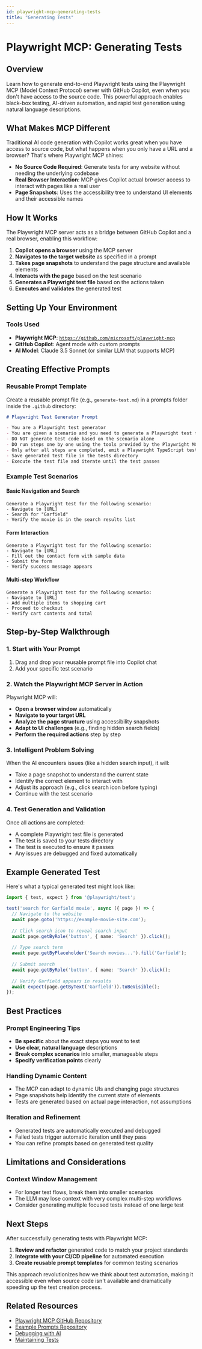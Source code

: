 ```yaml
---
id: playwright-mcp-generating-tests
title: "Generating Tests"
---
```

# Playwright MCP: Generating Tests


## Overview

Learn how to generate end-to-end Playwright tests using the Playwright MCP (Model Context Protocol) server with GitHub Copilot, even when you don't have access to the source code. This powerful approach enables black-box testing, AI-driven automation, and rapid test generation using natural language descriptions.

<LiteYouTube
  id="AaCj939XIQ4"
  title="How to Generate Playwright Tests using MCP + Copilot"
/>

## What Makes MCP Different

Traditional AI code generation with Copilot works great when you have access to source code, but what happens when you only have a URL and a browser? That's where Playwright MCP shines:

- **No Source Code Required**: Generate tests for any website without needing the underlying codebase
- **Real Browser Interaction**: MCP gives Copilot actual browser access to interact with pages like a real user
- **Page Snapshots**: Uses the accessibility tree to understand UI elements and their accessible names

## How It Works

The Playwright MCP server acts as a bridge between GitHub Copilot and a real browser, enabling this workflow:

1. **Copilot opens a browser** using the MCP server
2. **Navigates to the target website** as specified in a prompt
3. **Takes page snapshots** to understand the page structure and available elements
4. **Interacts with the page** based on the test scenario
5. **Generates a Playwright test file** based on the actions taken
6. **Executes and validates** the generated test

## Setting Up Your Environment

### Tools Used

- **Playwright MCP**: [`https://github.com/microsoft/playwright-mcp`](https://github.com/microsoft/playwright-mcp)
- **GitHub Copilot**: Agent mode with custom prompts
- **AI Model**: Claude 3.5 Sonnet (or similar LLM that supports MCP)

## Creating Effective Prompts

### Reusable Prompt Template

Create a reusable prompt file (e.g., `generate-test.md`) in a prompts folder inside the `.github` directory:

```markdown
# Playwright Test Generator Prompt

- You are a Playwright test generator
- You are given a scenario and you need to generate a Playwright test for it
- DO NOT generate test code based on the scenario alone
- DO run steps one by one using the tools provided by the Playwright MCP
- Only after all steps are completed, emit a Playwright TypeScript test that uses @playwright/test
- Save generated test file in the tests directory
- Execute the test file and iterate until the test passes
```

### Example Test Scenarios

#### Basic Navigation and Search
```
Generate a Playwright test for the following scenario:
- Navigate to [URL]
- Search for "Garfield"
- Verify the movie is in the search results list
```

#### Form Interaction
```
Generate a Playwright test for the following scenario:
- Navigate to [URL]
- Fill out the contact form with sample data
- Submit the form
- Verify success message appears
```

#### Multi-step Workflow
```
Generate a Playwright test for the following scenario:
- Navigate to [URL]
- Add multiple items to shopping cart
- Proceed to checkout
- Verify cart contents and total
```

## Step-by-Step Walkthrough

### 1. Start with Your Prompt

1. Drag and drop your reusable prompt file into Copilot chat
2. Add your specific test scenario

### 2. Watch the Playwright MCP Server in Action

Playwright MCP will:
- **Open a browser window** automatically
- **Navigate to your target URL**
- **Analyze the page structure** using accessibility snapshots
- **Adapt to UI challenges** (e.g., finding hidden search fields)
- **Perform the required actions** step by step

### 3. Intelligent Problem Solving

When the AI encounters issues (like a hidden search input), it will:
- Take a page snapshot to understand the current state
- Identify the correct element to interact with
- Adjust its approach (e.g., click search icon before typing)
- Continue with the test scenario

### 4. Test Generation and Validation

Once all actions are completed:
- A complete Playwright test file is generated
- The test is saved to your tests directory
- The test is executed to ensure it passes
- Any issues are debugged and fixed automatically

## Example Generated Test

Here's what a typical generated test might look like:

```typescript
import { test, expect } from '@playwright/test';

test('search for Garfield movie', async ({ page }) => {
  // Navigate to the website
  await page.goto('https://example-movie-site.com');
  
  // Click search icon to reveal search input
  await page.getByRole('button', { name: 'Search' }).click();
  
  // Type search term
  await page.getByPlaceholder('Search movies...').fill('Garfield');
  
  // Submit search
  await page.getByRole('button', { name: 'Search' }).click();
  
  // Verify Garfield appears in results
  await expect(page.getByText('Garfield')).toBeVisible();
});
```

## Best Practices

### Prompt Engineering Tips

- **Be specific** about the exact steps you want to test
- **Use clear, natural language** descriptions
- **Break complex scenarios** into smaller, manageable steps
- **Specify verification points** clearly

### Handling Dynamic Content

- The MCP can adapt to dynamic UIs and changing page structures
- Page snapshots help identify the current state of elements
- Tests are generated based on actual page interaction, not assumptions

### Iteration and Refinement

- Generated tests are automatically executed and debugged
- Failed tests trigger automatic iteration until they pass
- You can refine prompts based on generated test quality

## Limitations and Considerations

### Context Window Management
- For longer test flows, break them into smaller scenarios
- The LLM may lose context with very complex multi-step workflows
- Consider generating multiple focused tests instead of one large test

## Next Steps

After successfully generating tests with Playwright MCP:

1. **Review and refactor** generated code to match your project standards
2. **Integrate with your CI/CD pipeline** for automated execution
3. **Create reusable prompt templates** for common testing scenarios

This approach revolutionizes how we think about test automation, making it accessible even when source code isn't available and dramatically speeding up the test creation process.

## Related Resources

- [Playwright MCP GitHub Repository](https://github.com/microsoft/playwright-mcp)
- [Example Prompts Repository](https://github.com/debs-obrien/generate-test-with-copilot)
- [Debugging with AI](debugging-with-ai.mdx)
- [Maintaining Tests](playwright-mcp-maintaining-tests)
